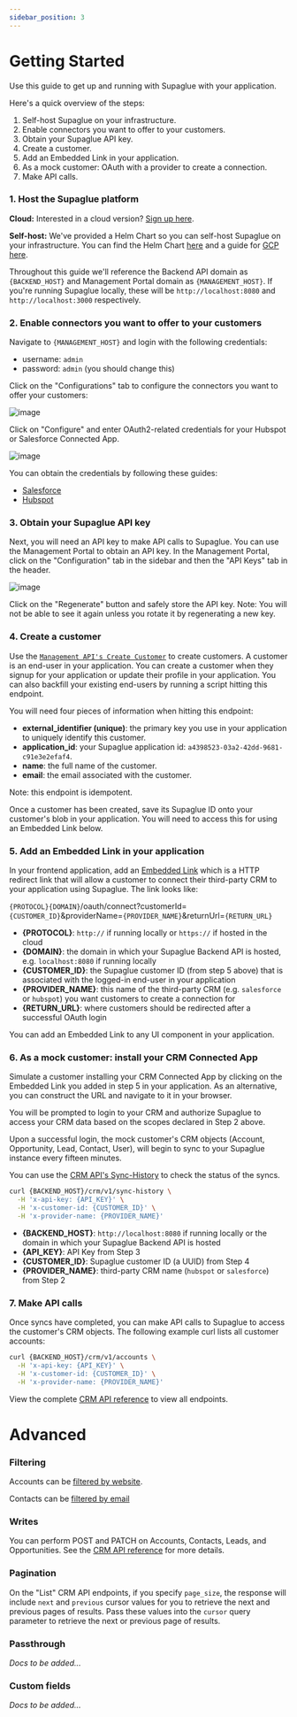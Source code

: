 ```yaml
---
sidebar_position: 3
---
```



# Getting Started

Use this guide to get up and running with Supaglue with your application.

Here's a quick overview of the steps:

1. Self-host Supaglue on your infrastructure.
2. Enable connectors you want to offer to your customers.
3. Obtain your Supaglue API key.
4. Create a customer.
5. Add an Embedded Link in your application.
6. As a mock customer: OAuth with a provider to create a connection.
7. Make API calls.

### 1. Host the Supaglue platform

**Cloud:**
Interested in a cloud version? [Sign up here](https://form.typeform.com/to/jv9ucMZR).

**Self-host:**
We've provided a Helm Chart so you can self-host Supaglue on your infrastructure. You can find the Helm Chart [here](#) and a guide for [GCP here](#).

Throughout this guide we'll reference the Backend API domain as `{BACKEND_HOST}` and Management Portal domain as `{MANAGEMENT_HOST}`. If you're running Supaglue locally, these will be `http://localhost:8080` and `http://localhost:3000` respectively.

### 2. Enable connectors you want to offer to your customers

Navigate to `{MANAGEMENT_HOST}` and login with the following credentials:

- username: `admin`
- password: `admin` (you should change this)

Click on the "Configurations" tab to configure the connectors you want to offer your customers:

<BrowserWindow url="http://localhost:3000/configuration/integrations/crm">

![image](/img/configurations-ui.png)

</BrowserWindow>

Click on "Configure" and enter OAuth2-related credentials for your Hubspot or Salesforce Connected App.

<BrowserWindow url="http://localhost:3000/configuration/integrations/crm/salesforce">

![image](/img/configuration-ui.png)

</BrowserWindow>

You can obtain the credentials by following these guides:

- [Salesforce](#)
- [Hubspot](#)

### 3. Obtain your Supaglue API key

Next, you will need an API key to make API calls to Supaglue. You can use the Management Portal to obtain an API key. In the Management Portal, click on the "Configuration" tab in the sidebar and then the "API Keys" tab in the header.

![image](/img/configuration-api-key.png)

Click on the "Regenerate" button and safely store the API key. Note: You will not be able to see it again unless you rotate it by regenerating a new key.

### 4. Create a customer

Use the [`Management API's Create Customer`](/api/mgmt#tag/Customers/operation/createCustomer) to create customers. A customer is an end-user in your application. You can create a customer when they signup for your application or update their profile in your application. You can also backfill your existing end-users by running a script hitting this endpoint.

You will need four pieces of information when hitting this endpoint:

- **external_identifier (unique)**: the primary key you use in your application to uniquely identify this customer.
- **application_id**: your Supaglue application id: `a4398523-03a2-42dd-9681-c91e3e2efaf4`.
- **name**: the full name of the customer.
- **email**: the email associated with the customer.

Note: this endpoint is idempotent.

Once a customer has been created, save its Supaglue ID onto your customer's blob in your application. You will need to access this for using an Embedded Link below.

### 5. Add an Embedded Link in your application

In your frontend application, add an [Embedded Link](embedded-links) which is a HTTP redirect link that will allow a customer to connect their third-party CRM to your application using Supaglue. The link looks like:

`{PROTOCOL}{DOMAIN}`/oauth/connect?customerId=`{CUSTOMER_ID}`&providerName=`{PROVIDER_NAME}`&returnUrl=`{RETURN_URL}`

- **{PROTOCOL}**: `http://` if running locally or `https://` if hosted in the cloud
- **{DOMAIN}**: the domain in which your Supaglue Backend API is hosted, e.g. `localhost:8080` if running locally
- **{CUSTOMER_ID}**: the Supaglue customer ID (from step 5 above) that is associated with the logged-in end-user in your application
- **{PROVIDER_NAME}**: this name of the third-party CRM (e.g. `salesforce` or `hubspot`) you want customers to create a connection for
- **{RETURN_URL}**: where customers should be redirected after a successful OAuth login

You can add an Embedded Link to any UI component in your application.

### 6. As a mock customer: install your CRM Connected App

Simulate a customer installing your CRM Connected App by clicking on the Embedded Link you added in step 5 in your application. As an alternative, you can construct the URL and navigate to it in your browser.

You will be prompted to login to your CRM and authorize Supaglue to access your CRM data based on the scopes declared in Step 2 above.

Upon a successful login, the mock customer's CRM objects (Account, Opportunity, Lead, Contact, User), will begin to sync to your Supaglue instance every fifteen minutes.

You can use the [CRM API's Sync-History](/api/crm#tag/Sync/operation/getSyncHistory) to check the status of the syncs.

```bash
curl {BACKEND_HOST}/crm/v1/sync-history \
  -H 'x-api-key: {API_KEY}' \
  -H 'x-customer-id: {CUSTOMER_ID}' \
  -H 'x-provider-name: {PROVIDER_NAME}'
```

- **{BACKEND_HOST}**: `http://localhost:8080` if running locally or the domain in which your Supaglue Backend API is hosted
- **{API_KEY}**: API Key from Step 3
- **{CUSTOMER_ID}**: Supaglue customer ID (a UUID) from Step 4
- **{PROVIDER_NAME}**: third-party CRM name (`hubspot` or `salesforce`) from Step 2

### 7. Make API calls

Once syncs have completed, you can make API calls to Supaglue to access the customer's CRM objects. The following example curl lists all customer accounts:

```bash
curl {BACKEND_HOST}/crm/v1/accounts \
  -H 'x-api-key: {API_KEY}' \
  -H 'x-customer-id: {CUSTOMER_ID}' \
  -H 'x-provider-name: {PROVIDER_NAME}'
```

View the complete [CRM API reference](/api/crm) to view all endpoints.

# Advanced

### Filtering

Accounts can be [filtered by website](/api/crm#tag/Accounts/operation/searchAccounts).

Contacts can be [filtered by email](/api/crm#tag/Contacts/operation/searchContacts)

### Writes

You can perform POST and PATCH on Accounts, Contacts, Leads, and Opportunities. See the [CRM API reference](/api/crm) for more details.

### Pagination

On the "List" CRM API endpoints, if you specify `page_size`, the response will include `next` and `previous` cursor values for you to retrieve the next and previous pages of results. Pass these values into the `cursor` query parameter to retrieve the next or previous page of results.

### Passthrough

_Docs to be added..._

### Custom fields

_Docs to be added..._
